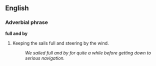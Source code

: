 ==English==

===Adverbial phrase===
'''full and by'''

# {{nautical}} Keeping the sails full and steering by the wind.
#: ''We sailed full and by for quite a while before getting down to serious navigation.''